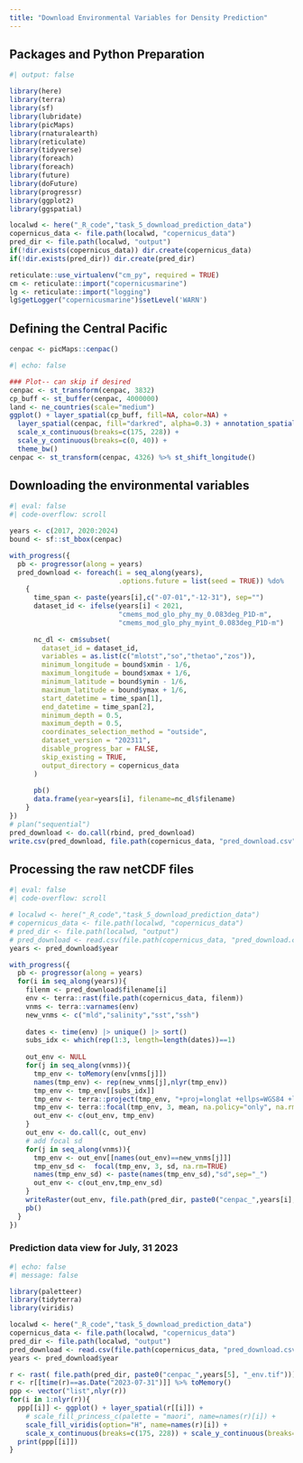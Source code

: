 ```yaml
---
title: "Download Environmental Variables for Density Prediction"
---
```


## Packages and Python Preparation

```r
#| output: false

library(here)
library(terra)
library(sf)
library(lubridate)
library(picMaps)
library(rnaturalearth)
library(reticulate) 
library(tidyverse)
library(foreach)
library(foreach)
library(future)
library(doFuture)
library(progressr)
library(ggplot2)
library(ggspatial)

localwd <- here("_R_code","task_5_download_prediction_data")
copernicus_data <- file.path(localwd, "copernicus_data")
pred_dir <- file.path(localwd, "output")
if(!dir.exists(copernicus_data)) dir.create(copernicus_data)
if(!dir.exists(pred_dir)) dir.create(pred_dir)

reticulate::use_virtualenv("cm_py", required = TRUE)
cm <- reticulate::import("copernicusmarine")
lg <- reticulate::import("logging")
lg$getLogger("copernicusmarine")$setLevel('WARN')
```

## Defining the Central Pacific

```r
cenpac <- picMaps::cenpac()
```

```r
#| echo: false

### Plot-- can skip if desired
cenpac <- st_transform(cenpac, 3832)
cp_buff <- st_buffer(cenpac, 4000000)
land <- ne_countries(scale="medium")
ggplot() + layer_spatial(cp_buff, fill=NA, color=NA) + 
  layer_spatial(cenpac, fill="darkred", alpha=0.3) + annotation_spatial(land) +
  scale_x_continuous(breaks=c(175, 228)) +
  scale_y_continuous(breaks=c(0, 40)) +
  theme_bw()
cenpac <- st_transform(cenpac, 4326) %>% st_shift_longitude()
```

## Downloading the environmental variables

```r
#| eval: false
#| code-overflow: scroll

years <- c(2017, 2020:2024)
bound <- sf::st_bbox(cenpac) 

with_progress({
  pb <- progressor(along = years) 
  pred_download <- foreach(i = seq_along(years), 
                           .options.future = list(seed = TRUE)) %do% 
    {
      time_span <- paste(years[i],c("-07-01","-12-31"), sep="")
      dataset_id <- ifelse(years[i] < 2021,
                           "cmems_mod_glo_phy_my_0.083deg_P1D-m",
                           "cmems_mod_glo_phy_myint_0.083deg_P1D-m")
      
      nc_dl <- cm$subset(
        dataset_id = dataset_id,
        variables = as.list(c("mlotst","so","thetao","zos")),
        minimum_longitude = bound$xmin - 1/6,
        maximum_longitude = bound$xmax + 1/6,
        minimum_latitude = bound$ymin - 1/6,
        maximum_latitude = bound$ymax + 1/6,
        start_datetime = time_span[1], 
        end_datetime = time_span[2], 
        minimum_depth = 0.5,
        maximum_depth = 0.5,
        coordinates_selection_method = "outside",
        dataset_version = "202311",
        disable_progress_bar = FALSE,
        skip_existing = TRUE,
        output_directory = copernicus_data
      )
      
      pb()
      data.frame(year=years[i], filename=nc_dl$filename)
    }
}) 
# plan("sequential")
pred_download <- do.call(rbind, pred_download)
write.csv(pred_download, file.path(copernicus_data, "pred_download.csv"), row.names = FALSE)
```

## Processing the raw netCDF files

```r
#| eval: false
#| code-overflow: scroll

# localwd <- here("_R_code","task_5_download_prediction_data")
# copernicus_data <- file.path(localwd, "copernicus_data")
# pred_dir <- file.path(localwd, "output")
# pred_download <- read.csv(file.path(copernicus_data, "pred_download.csv"))
years <- pred_download$year

with_progress({
  pb <- progressor(along = years) 
  for(i in seq_along(years)){
    filenm <- pred_download$filename[i]
    env <- terra::rast(file.path(copernicus_data, filenm))
    vnms <- terra::varnames(env) 
    new_vnms <- c("mld","salinity","sst","ssh")
    
    dates <- time(env) |> unique() |> sort()
    subs_idx <- which(rep(1:3, length=length(dates))==1)
    
    out_env <- NULL
    for(j in seq_along(vnms)){
      tmp_env <- toMemory(env[vnms[j]])
      names(tmp_env) <- rep(new_vnms[j],nlyr(tmp_env))
      tmp_env <- tmp_env[[subs_idx]]
      tmp_env <- terra::project(tmp_env, "+proj=longlat +ellps=WGS84 +lon_wrap=180 +datum=WGS84 +no_defs")
      tmp_env <- terra::focal(tmp_env, 3, mean, na.policy="only", na.rm=TRUE) # Make sure there are no cells with missing data
      out_env <- c(out_env, tmp_env)
    }
    out_env <- do.call(c, out_env)
    # add focal sd
    for(j in seq_along(vnms)){
      tmp_env <- out_env[[names(out_env)==new_vnms[j]]]
      tmp_env_sd <-  focal(tmp_env, 3, sd, na.rm=TRUE)
      names(tmp_env_sd) <- paste(names(tmp_env_sd),"sd",sep="_")
      out_env <- c(out_env,tmp_env_sd)
    }
    writeRaster(out_env, file.path(pred_dir, paste0("cenpac_",years[i], "_env.tif")), overwrite=TRUE)
    pb()
  }
})
```

### Prediction data view for July, 31 2023

```r
#| echo: false
#| message: false

library(paletteer)
library(tidyterra)
library(viridis)

localwd <- here("_R_code","task_5_download_prediction_data")
copernicus_data <- file.path(localwd, "copernicus_data")
pred_dir <- file.path(localwd, "output")
pred_download <- read.csv(file.path(copernicus_data, "pred_download.csv"))
years <- pred_download$year

r <- rast( file.path(pred_dir, paste0("cenpac_",years[5], "_env.tif")))
r <- r[[time(r)==as.Date("2023-07-31")]] %>% toMemory()
ppp <- vector("list",nlyr(r))
for(i in 1:nlyr(r)){
  ppp[[i]] <- ggplot() + layer_spatial(r[[i]]) + 
    # scale_fill_princess_c(palette = "maori", name=names(r)[i]) + 
    scale_fill_viridis(option="H", name=names(r)[i]) + 
    scale_x_continuous(breaks=c(175, 228)) + scale_y_continuous(breaks=c(0, 40)) + theme_bw()
  print(ppp[[i]])
}
```